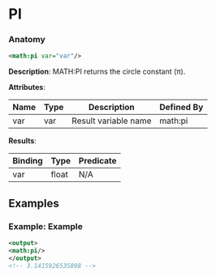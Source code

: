 # PI

### Anatomy

```xml
<math:pi var="var"/>
```

 **Description**:
 MATH:PI returns the circle constant (π).

**Attributes**:

| Name | Type | Description | Defined By |
| ---- | ---- | ----------- | ---------- |
| var | var | Result variable name | math:pi |


**Results**:

| Binding | Type | Predicate |
| ------- | ---- | --------- |
| var | float | N/A |


## Examples

### Example: Example

```xml
<output>
<math:pi/>
</output>
<!-- 3.1415926535898 -->
```

